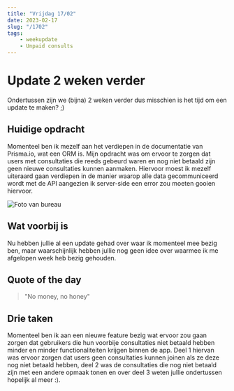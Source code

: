 ---
title: "Vrijdag 17/02"
date: 2023-02-17
slug: "/1702"
tags:
    - weekupdate
    - Unpaid consults
---

# Update 2 weken verder

Ondertussen zijn we (bijna) 2 weken verder dus misschien is het tijd om een update te maken? ;)

## Huidige opdracht

Momenteel ben ik mezelf aan het verdiepen in de documentatie van Prisma.io, wat een ORM is.
Mijn opdracht was om ervoor te zorgen dat users met consultaties die reeds gebeurd waren en nog niet betaald zijn geen nieuwe consultaties kunnen aanmaken. Hiervoor moest ik mezelf uiteraard gaan verdiepen in de manier waarop alle data gecommuniceerd wordt met de API aangezien ik server-side een error zou moeten gooien hiervoor.

![Foto van bureau](./pc-view.jpg)

## Wat voorbij is

Nu hebben jullie al een update gehad over waar ik momenteel mee bezig ben, maar waarschijnlijk hebben jullie nog geen idee over waarmee ik me afgelopen week heb bezig gehouden. 

## Quote of the day
>"No money, no honey"

## Drie taken

Momenteel ben ik aan een nieuwe feature bezig wat ervoor zou gaan zorgen dat gebruikers die hun voorbije consultaties niet betaald hebben minder en minder functionaliteiten krijgen binnen de app. Deel 1 hiervan was ervoor zorgen dat users geen consultaties kunnen joinen als ze deze nog niet betaald hebben, deel 2 was de consultaties die nog niet betaald zijn met een andere opmaak tonen en over deel 3 weten jullie ondertussen hopelijk al meer :).